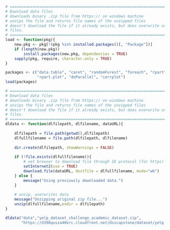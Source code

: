 

```r
# =============================================================================
# Download data files
# downloads binary .zip file from https:// on windows machine
# unzips the file and returns file names of the unzipped files
# doesn't download the file if it already exists, but does overwrite unzipped
# files.
# =============================================================================
load <- function(pkg){
    new.pkg <- pkg[!(pkg %in% installed.packages()[, "Package"])]
    if (length(new.pkg))
        install.packages(new.pkg, dependencies = TRUE)
    sapply(pkg, require, character.only = TRUE)
} 

packages <- c("data.table", "caret", "randomForest", "foreach", "rpart", 
              "rpart.plot", "doParallel", "corrplot")
load(packages)
```

```r
# =============================================================================
# Download data files
# downloads binary .zip file from https:// on windows machine
# unzips the file and returns file names of the unzipped files
# doesn't download the file if it already exists, but does overwrite unzipped
# files.
# =============================================================================
dldata <- function(dlfilepath, dlfilename, dataURL){
    
    dlfilepath = file.path(getwd(),dlfilepath)
    dlfullfilename = file.path(dlfilepath, dlfilename)
    
    dir.create(dlfilepath, showWarnings = FALSE)
    
    if (!file.exists(dlfullfilename)){ 
        # set browser to download file through IE protocol (for https)
        setInternet2(use = TRUE)
        download.file(dataURL, destfile = dlfullfilename, mode="wb")
    } else {
        message("Using previously downloaded data.")
    }
    
    # unzip, overwrites data
    message("Unzipping original zip file...")
    unzip(dlfullfilename,exdir = dlfilepath)
}

dldata("data","yelp_dataset_challenge_academic_dataset.zip",
       "https://d396qusza40orc.cloudfront.net/dsscapstone/dataset/yelp_dataset_challenge_academic_dataset.zip")
```